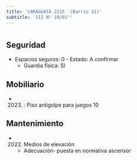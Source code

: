 ```yaml
---
title: 'CARAGUATÁ 2215  (Barrio 31)'
subtitle: 'JII N° 10/01°'
---
```


#


## Seguridad

*  Espacios seguros: 0 - Estado: A confirmar 
    + Guardia física: SI





## Mobiliario

*  (2023) : Piso antigolpe para juegos 10 





## Mantenimiento

*  (2022) Medios de elevación 
    + Adecuación- puesta en normativa ascensor



